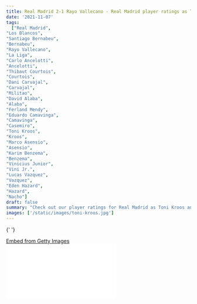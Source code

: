 ```yaml
---
title: Real Madrid 2-1 Rayo Vallecano - Real Madrid player ratings as Toni Kroos stands out for Los Blancos to claim all 3 points at the Bernabeu
date: '2021-11-07'
tags:
  ["Real Madrid",
"Los Blancos",
"Santiago Bernabeu",
"Bernabeu",
"Rayo Vallecano",
"La Liga",
"Carlo Ancelotti",
"Ancelotti",
"Thibaut Courtois",
"Courtois",
"Dani Carvajal",
"Carvajal",
"Militao",
"David Alaba",
"Alaba",
"Ferland Mendy",
"Eduardo Camavinga",
"Camavinga",
"Casemiro",
"Toni Kroos",
"Kroos",
"Marco Asensio",
"Asensio",
"Karim Benzema",
"Benzema",
"Vinicius Junior",
"Vini Jr.",
"Lucas Vazquez",
"Vazquez",
"Eden Hazard",
"Hazard",
"Nacho"]
draft: false
summary: "Check out our player ratings for Real Madrid as Toni Kroos and Karim Benzema guide Los Blancos to a home win as Carlo Ancelotti's men claim top spot in La Liga."
images: ['/static/images/toni-kroos.jpg']
---
```


{' '}
<div
  className="getty embed image"
  style={{
    backgroundColor: '#fff',
    display: 'inline-block',
    fontFamily: 'Roboto, sans-serif',
    color: '#a7a7a7',
    fontSize: '11px',
    width: '100%',
    maxWidth: '594px',
    float: 'left',
    marginRight: '20px',
    marginBottom: '20px',
  }}
>
  <div style={{ padding: 0, margin: 0, textAlign: 'left' }}>
    <a
      href="http://www.gettyimages.in/detail/1351739229"
      target="_blank"
      style={{
        color: '#a7a7a7',
        textDecoration: 'none',
        fontWeight: 'normal !important',
        border: 'none',
        display: 'inline-block',
      }}
    >
      Embed from Getty Images
    </a>
  </div>
  <div
    style={{
      overflow: 'hidden',
      position: 'relative',
      height: 0,
      padding: '66.66667% 0 0 0',
      width: '100%',
    }}
  >
    <iframe
      src="//embed.gettyimages.com/embed/1351739229?et=QgO3dnqLTFV2gJho6BK_pQ&tld=in&sig=Ib7fhKWzrNXwyA6jakZtccXXF7P9TdQbRCIAu_bb214=&caption=false&ver=1"
      scrolling="no"
      frameBorder={0}
      width={594}
      height={396}
      style={{
        display: 'inline-block',
        position: 'absolute',
        top: 0,
        left: 0,
        width: '100%',
        height: '100%',
        margin: 0,
      }}
    />
  </div>
</div>

### 1. Thibaut Courtois: 7.5

The Belgian keeper was made to work in both halves of the game. He made a total of 5 saves in the game.

He was brought into action during the final 20 minutes of the game.

He will enjoy the terrific save he made in the second half of stoppage time.

### 2. Dani Carvajal: 7.5

The right back is still working his way into full swing after his injury.

He seems to be taking a lot of confidence in himself and in his performances since his recall into the Spanish national side.

Linked up really well with Marco Asensio and progressed forward with real purpose. He was impressive in both halves.

### 3. Eder Militao: 8.5

The young Brazilian centre back will be leaving the European shores by performing at the highest level once again as he was rock solid covering up areas of danger that Rayo Vallecano brought along with them.

He made a total of 3 interceptions.

### 4. David Alaba: 8

The Austrian centre back has been colossal to Real Madrid since his arrival from Bayern Munich.

He has shown how colossal he can be to Ancelotti's plans in the near future by being versatile.

He defended pretty well, but he could've done a lot better to avoid Falcao to head the ball into the back of the net. He was poor at that point as he was caught ball watching.

However, he supplied a world class assist earlier in the game as his venomous cross found Karim Benzema who converted the cross into a goal as he peeled off at the far post.

### 5. Ferland Mendy: 5

The left back never really had a good evening in the office. He had many heavy touches in the game and gave away possession easily.

He nearly got an assist as he back-heeled the ball to Benzema who fired it just above the crossbar.

### 6. Eduardo Camavinga: 6

Ever since the young French starlet made an impressive start to life at the Bernabeu, his performances have dipped slightly.

Camavinga began the first half in a sloppy manner.

However, he grew into the game and made a much more positive contribution in the game.

He carried the ball quite well forward, made a few defensive interceptions and pounced forward to cover any potential danger to the back line. Although, he nearly gave away a penalty at the end of the game.

However, replays showed that the Rayo player had already made significant contact with the ball before Camavinga's challenge came in. There was not enough there.

### 7. Casemiro: 4.5

The Brazilian defensive midfielder is probably struggling from fatigue at this stage of the season.

He's not been at his best lately and has been lacking the edge in his passing.

Carlo Ancelotti will be slightly concerned about his asset's performance levels.

### 8. Toni Kroos: 8.5

The ex-German international was sensational on a night which required Los Blancos to claim all 3 points.

He did really well to get Real Madrid out of tight spaces and got his team moving forward swiftly.

Burst into the box in front of his marker and placed his goal well beyond the keeper's reach.

Linked really well with Vini Jr. and Karim Benzema. Put in a defensive shift as well. Got booked in the game too for a cynical challenge.

Made a really good goal saving clearance off the line in the dying seconds of the game to calm the nerves of the Real Madrid faithful at the Bernabeu.

The German was the game's MVP as his stats were:

- 1 Goal
- 2 big chances created
- 70 passes completed
- Passing accuracy - 93.5%
- ⅔ dribbles completed
- 1 goal saving clearance

### 9. Marco Asensio: 7.5

After being left out of favour for a while, he got his chance and performed pretty well. Although, he could have done much better on the night.

He must be given credit for his assist to Toni Kroos as he cut inside and layed it quite well for Toni Kroos.

### 10. Karim Benzema: 7.5

The French forward was pretty good on the night. He linked up well with Vini Jr. and his teammates in and around him.

He timed his run well and read the cross coming in from David Alaba and converted it.

Nearly found the top right corner of the goal after two impressive back-heels from Vini Jr. and Ferland Mendy.

Although, he will be quite disappointed for missing a few sitters in the game.

### 11. Vinicius Junior: 8

The electric winger has not allowed events of his national side affect him after being left out and recalled into the national side.

As always, Real Madrid bank highly on his pace and finesse up front to carry the team forward and cause chaos to the opposition defenders.

He did just that for Real Madrid once again against Rayo as he continues to grow and develop as a player.

He nearly scored the goal of the season as he danced through to the Rayo defense beating 3 defenders and had a shot on target, but his attempt was cleared on its way to the net.

He deserved a goal or an assist today, but he'll be having much brighter days ahead of him.

## Substitutes

### 12. Lucas Vazquez: 5

Came on along with Hazard and wasn't able to keep the ball when Real Madrid were under pressure.

Didn't get enough time to get used to the rhythm of the game.

### 13. Eden Hazard: 5

Came in with less than 10 minutes left on the clock and held the ball decently. Caught offside at times. Put in a small shift.

### 14. Nacho: N/A
